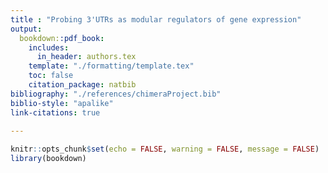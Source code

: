 ```yaml
---
title : "Probing 3'UTRs as modular regulators of gene expression"
output: 
  bookdown::pdf_book:
    includes:
      in_header: authors.tex
    template: "./formatting/template.tex"
    toc: false
    citation_package: natbib
bibliography: "./references/chimeraProject.bib"
biblio-style: "apalike"
link-citations: true
  
---
```


```r
knitr::opts_chunk$set(echo = FALSE, warning = FALSE, message = FALSE)
library(bookdown)
```
\begin{abstract}
Genes are commonly abstracted into a coding sequence and cis-regulatory elements (CREs), such as promoter and terminator regions, and short sequence motifs within these regions.
Modern cloning techniques allow easy assembly of synthetic genetic constructs from discrete cis-regulatory modules.
However, it is unclear how much the contributions of CREs to gene expression depend on other CREs in the host gene.
Using budding yeast, we probe the extent of composability, or independent effects, of distinct CREs.
We confirm that the quantitative effect of a terminator on gene expression depends on both promoter and coding sequence.
We then explore whether individual cis-regulatory motifs within terminator regions display similar context dependence, focusing on putative regulatory motifs inferred using transcriptome-wide datasets of mRNA decay.
We construct a library of diverse reporter genes, consisting of different combinations of motifs within various terminator contexts, paired with different promoters, to test the extent of composability. 
Our results show that the effect of a motif on RNA abundance depends both on its host terminator, and also on the associated promoter sequence.
Consequently, this emphasises the need for improved motif inference algorithms that include both local and global context effects, which in turn could aid researchers in the accurate use of diverse CREs for the engineering of synthetic genetic constructs. 
\end{abstract}
